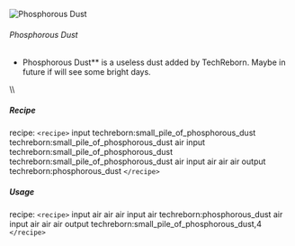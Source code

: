 ![Phosphorous Dust](/mods/techreborn/phosphorous_dust.png)

###### Phosphorous Dust

- Phosphorous Dust** is a useless dust added by TechReborn.
        Maybe in future if will see some bright days.

\\\\

##### Recipe

<Mcitem id="minecraft:crafting_table"/> recipe:
`<recipe>` input techreborn:small_pile_of_phosphorous_dust
techreborn:small_pile_of_phosphorous_dust air input
techreborn:small_pile_of_phosphorous_dust
techreborn:small_pile_of_phosphorous_dust air input air air air output
techreborn:phosphorous_dust `</recipe>`

##### Usage

<Mcitem id="minecraft:crafting_table"/> recipe:
`<recipe>` input air air air input air
techreborn:phosphorous_dust air input air air air output
techreborn:small_pile_of_phosphorous_dust,4 `</recipe>`
